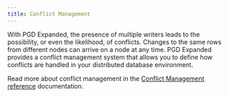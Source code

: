 ```yaml
---
title: Conflict Management
---
```


With PGD Expanded, the presence of multiple writers leads to the possibility, or even the likelihood, of conflicts. Changes to the same rows from different nodes can arrive on a node at any time. 
PGD Expanded provides a conflict management system that allows you to define how conflicts are handled in your distributed database environment.

Read more about conflict management in the [Conflict Management reference](/pgd/latest/reference/conflict-management/) documentation.

